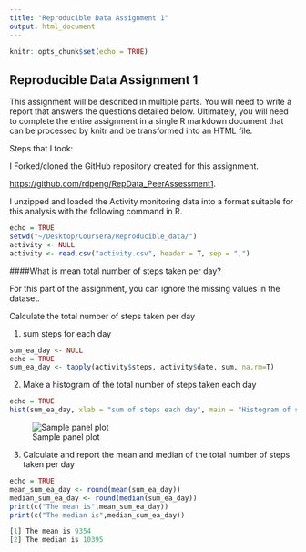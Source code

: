```yaml
---
title: "Reproducible Data Assignment 1"
output: html_document
---
```


```r
knitr::opts_chunk$set(echo = TRUE)
```

## Reproducible Data Assignment 1

This assignment will be described in multiple parts. You will need to write a report that answers the questions detailed below. Ultimately, you will need to complete the entire assignment in a single R markdown document that can be processed by knitr and be transformed into an HTML file.

Steps that I took:

I Forked/cloned the GitHub repository created for this assignment.

<https://github.com/rdpeng/RepData_PeerAssessment1>.

I unzipped and loaded the Activity monitoring data into a format suitable for this analysis with the following command in R.

```r
echo = TRUE
setwd("~/Desktop/Coursera/Reproducible_data/")
activity <- NULL
activity <- read.csv("activity.csv", header = T, sep = ",")
```

####What is mean total number of steps taken per day?

For this part of the assignment, you can ignore the missing values in the dataset.

Calculate the total number of steps taken per day

1. sum steps for each day 

```r
sum_ea_day <- NULL
echo = TRUE
sum_ea_day <- tapply(activity$steps, activity$date, sum, na.rm=T)
```

2. Make a histogram of the total number of steps taken each day
```r
echo = TRUE
hist(sum_ea_day, xlab = "sum of steps each day", main = "Histogram of steps taken each day")
```

![Sample panel plot](histogram1.png) 

3. Calculate and report the mean and median of the total number of steps taken per day

```r
echo = TRUE
mean_sum_ea_day <- round(mean(sum_ea_day))
median_sum_ea_day <- round(median(sum_ea_day))
print(c("The mean is",mean_sum_ea_day))
print(c("The median is",median_sum_ea_day))
```

```r
[1] The mean is 9354
[2] The median is 10395
```

